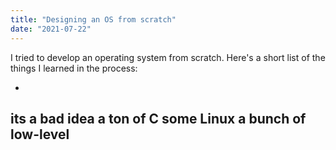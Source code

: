 ```yaml
---
title: "Designing an OS from scratch"
date: "2021-07-22"
---
```


I tried to develop an operating system from scratch.
Here's a short list of the things I learned in the process:

-
its a bad idea
a ton of C 
some Linux
a bunch of low-level 
-